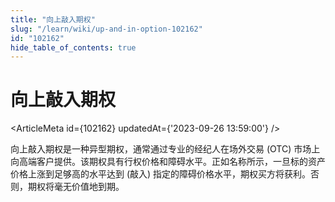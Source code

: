 ```yaml
---
title: "向上敲入期权"
slug: "/learn/wiki/up-and-in-option-102162"
id: "102162"
hide_table_of_contents: true
---
```



# 向上敲入期权

<ArticleMeta id={102162} updatedAt={'2023-09-26 13:59:00'} />
<div className='border-solid border-b border-t-0 my-4 border-[var(--ifm-color-gray-300)]' />

向上敲入期权是一种异型期权，通常通过专业的经纪人在场外交易 (OTC) 市场上向高端客户提供。该期权具有行权价格和障碍水平。正如名称所示，一旦标的资产价格上涨到足够高的水平达到 (敲入) 指定的障碍价格水平，期权买方将获利。否则，期权将毫无价值地到期。
